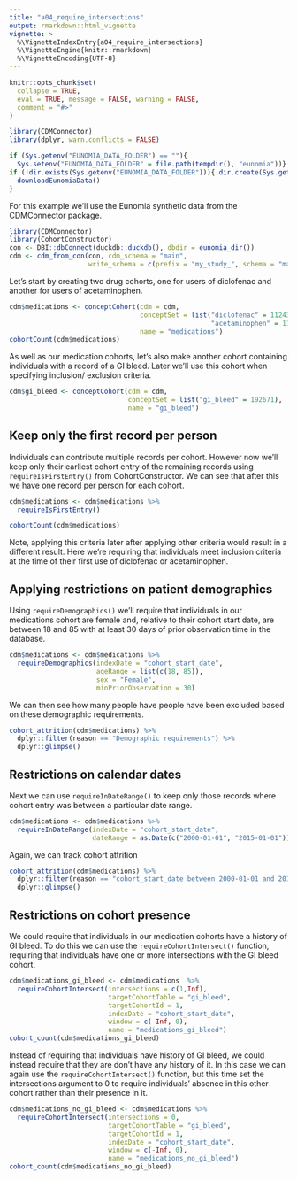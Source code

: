 ```yaml
---
title: "a04_require_intersections"
output: rmarkdown::html_vignette
vignette: >
  %\VignetteIndexEntry{a04_require_intersections}
  %\VignetteEngine{knitr::rmarkdown}
  %\VignetteEncoding{UTF-8}
---
```


```r

knitr::opts_chunk$set(
  collapse = TRUE,
  eval = TRUE, message = FALSE, warning = FALSE,
  comment = "#>"
)

library(CDMConnector)
library(dplyr, warn.conflicts = FALSE)

if (Sys.getenv("EUNOMIA_DATA_FOLDER") == ""){
  Sys.setenv("EUNOMIA_DATA_FOLDER" = file.path(tempdir(), "eunomia"))}
if (!dir.exists(Sys.getenv("EUNOMIA_DATA_FOLDER"))){ dir.create(Sys.getenv("EUNOMIA_DATA_FOLDER"))
  downloadEunomiaData()  
}
```

For this example we'll use the Eunomia synthetic data from the CDMConnector package.

```r
library(CDMConnector)
library(CohortConstructor)
con <- DBI::dbConnect(duckdb::duckdb(), dbdir = eunomia_dir())
cdm <- cdm_from_con(con, cdm_schema = "main", 
                    write_schema = c(prefix = "my_study_", schema = "main"))
```

Let's start by creating two drug cohorts, one for users of diclofenac and another for users of acetaminophen.

```r
cdm$medications <- conceptCohort(cdm = cdm, 
                                 conceptSet = list("diclofenac" = 1124300,
                                                   "acetaminophen" = 1127433), 
                                 name = "medications")
cohortCount(cdm$medications)
```

As well as our medication cohorts, let's also make another cohort containing individuals with a record of a GI bleed. Later we'll use this cohort when specifying inclusion/ exclusion criteria.

```r
cdm$gi_bleed <- conceptCohort(cdm = cdm,  
                              conceptSet = list("gi_bleed" = 192671),
                              name = "gi_bleed")
```

## Keep only the first record per person

Individuals can contribute multiple records per cohort. However now we'll keep only their earliest cohort entry of the remaining records using `requireIsFirstEntry()` from CohortConstructor. We can see that after this we have one record per person for each cohort.

```r
cdm$medications <- cdm$medications %>% 
  requireIsFirstEntry()

cohortCount(cdm$medications)
```

Note, applying this criteria later after applying other criteria would result in a different result. Here we're requiring that individuals meet inclusion criteria at the time of their first use of diclofenac or acetaminophen.

## Applying restrictions on patient demographics

Using `requireDemographics()` we'll require that individuals in our medications cohort are female and, relative to their cohort start date, are between 18 and 85 with at least 30 days of prior observation time in the database.

```r
cdm$medications <- cdm$medications %>% 
  requireDemographics(indexDate = "cohort_start_date", 
                      ageRange = list(c(18, 85)),
                      sex = "Female", 
                      minPriorObservation = 30)
```

We can then see how many people have people have been excluded based on these demographic requirements.

```r
cohort_attrition(cdm$medications) %>% 
  dplyr::filter(reason == "Demographic requirements") %>% 
  dplyr::glimpse()
```

## Restrictions on calendar dates

Next we can use `requireInDateRange()` to keep only those records where cohort entry was between a particular date range.

```r
cdm$medications <- cdm$medications %>% 
  requireInDateRange(indexDate = "cohort_start_date", 
                     dateRange = as.Date(c("2000-01-01", "2015-01-01")))
```

Again, we can track cohort attrition

```r
cohort_attrition(cdm$medications) %>% 
  dplyr::filter(reason == "cohort_start_date between 2000-01-01 and 2015-01-01") %>% 
  dplyr::glimpse()
```

## Restrictions on cohort presence

We could require that individuals in our medication cohorts have a history of GI bleed. To do this we can use the `requireCohortIntersect()` function, requiring that individuals have one or more intersections with the GI bleed cohort.

```r
cdm$medications_gi_bleed <- cdm$medications  %>%
  requireCohortIntersect(intersections = c(1,Inf),
                         targetCohortTable = "gi_bleed", 
                         targetCohortId = 1,
                         indexDate = "cohort_start_date", 
                         window = c(-Inf, 0), 
                         name = "medications_gi_bleed")
cohort_count(cdm$medications_gi_bleed)
```

Instead of requiring that individuals have history of GI bleed, we could instead require that they are don't have any history of it. In this case we can again use the `requireCohortIntersect()` function, but this time set the intersections argument to 0 to require individuals' absence in this other cohort rather than their presence in it.

```r
cdm$medications_no_gi_bleed <- cdm$medications %>%
  requireCohortIntersect(intersections = 0,
                         targetCohortTable = "gi_bleed", 
                         targetCohortId = 1,
                         indexDate = "cohort_start_date", 
                         window = c(-Inf, 0), 
                         name = "medications_no_gi_bleed") 
cohort_count(cdm$medications_no_gi_bleed)
```

